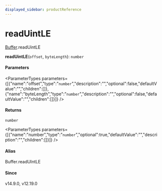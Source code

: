 ```yaml
---
displayed_sidebar: productReference
---
```



# readUintLE

[Buffer](../../interfaces/Buffer.mdx).readUintLE

**readUintLE**(`offset`, `byteLength`): `number`

#### Parameters

<ParameterTypes parameters={[{"name":"offset","type":"`number`","description":"","optional":false,"defaultValue":"","children":[]},{"name":"byteLength","type":"`number`","description":"","optional":false,"defaultValue":"","children":[]}]} />

#### Returns

`number`

<ParameterTypes parameters={[{"name":"number","type":"`number`","optional":true,"defaultValue":"","description":"","children":[]}]} />

#### Alias

Buffer.readUIntLE

#### Since

v14.9.0, v12.19.0
